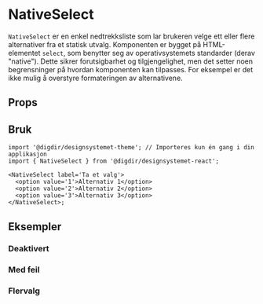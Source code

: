 


<Meta of={NativeSelectStories} />

# NativeSelect

`NativeSelect` er en enkel nedtrekksliste som lar brukeren velge ett eller flere alternativer fra et statisk utvalg.
Komponenten er bygget på HTML-elementet `select`, som benytter seg av operativsystemets standarder (derav "native").
Dette sikrer forutsigbarhet og tilgjengelighet, men det setter noen begrensninger på hvordan komponenten kan tilpasses.
For eksempel er det ikke mulig å overstyre formateringen av alternativene.

## Props

<Primary />
<Controls />

## Bruk

<Information text='token' />

```tsx
import '@digdir/designsystemet-theme'; // Importeres kun én gang i din applikasjon
import { NativeSelect } from '@digdir/designsystemet-react';

<NativeSelect label='Ta et valg'>
  <option value='1'>Alternativ 1</option>
  <option value='2'>Alternativ 2</option>
  <option value='3'>Alternativ 3</option>
</NativeSelect>;
```

## Eksempler

### Deaktivert

<Canvas of={NativeSelectStories.Disabled} />

### Med feil

<Canvas of={NativeSelectStories.Error} />

### Flervalg

<Canvas of={NativeSelectStories.Multiple} />
